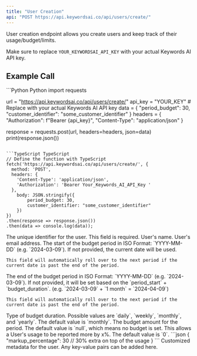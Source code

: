 ```yaml
---
title: "User Creation"
api: "POST https://api.keywordsai.co/api/users/create/"
---
```


User creation endpoint allows you create users and keep track of their usage/budget/limits.

Make sure to replace `YOUR_KEYWORDSAI_API_KEY` with your actual Keywords AI API key.

## Example Call
<CodeGroup>
```Python Python
import requests

url = "https://api.keywordsai.co/api/users/create/"
api_key = "YOUR_KEY" # Replace with your actual Keywords AI API key
data = {
    "period_budget": 30,
    "customer_identifier": "some_customer_identifier"
}
headers = {
    "Authorization": f"Bearer {api_key}",
    "Content-Type": "application/json"
}

response = requests.post(url, headers=headers, json=data)
print(response.json())

```

```TypeScript TypeScript
// Define the function with TypeScript
fetch('https://api.keywordsai.co/api/users/create/', {
  method: 'POST',
  headers: {
    'Content-Type': 'application/json',
    'Authorization': 'Bearer Your_Keywords_AI_API_Key '
  },
    body: JSON.stringify({
        period_budget: 30,
        customer_identifier: "some_customer_identifier"
    })
})
.then(response => response.json())
.then(data => console.log(data));
```

</CodeGroup>

<ParamField path="customer_identifier" type="string" required={true}>
    The unique identifier for the user. This field is required.
</ParamField>

<ParamField path="name" type="string">
    User's name.
</ParamField>

<ParamField path="email" type="string">
    User's email address.
</ParamField>
<ParamField path="period_start" type="string">
    The start of the budget period in ISO Format: `YYYY-MM-DD` (e.g. `2024-03-09`). If not provided, the current date will be used.

    This field will automatically roll over to the next period if the current date is past the end of the period.
</ParamField>

<ParamField path="period_end" type="string">
    The end of the budget period in ISO Format: `YYYY-MM-DD` (e.g. `2024-03-09`). If not provided, it will be set based on the `period_start` + `budget_duration`. (e.g. `2024-03-09` + `1 month` = `2024-04-09`)

    This field will automatically roll over to the next period if the current date is past the end of the period.
</ParamField>

<ParamField path="budget_duration" type="string">
    Type of budget duration. Possible values are `daily`, `weekly`, `monthly`, and `yearly`. The default value is `monthly`.
</ParamField>

<ParamField path="period_budget" type="number">
    The budget amount for the period. The default value is `null`, which means no budget is set.
</ParamField>
<ParamField path="markup_percentage" type="number">
    This allows a User's usage to be reported more by x%. The default value is `0`.
```json
  {
    "markup_percentage": 30 // 30% extra on top of the usage  
  }
```
</ParamField>
<ParamField path="metadata" type="object">
    Customized metadata for the user. Any key-value pairs can be added here.
</ParamField>




